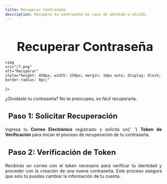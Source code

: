 ```yaml
---
title: Recuperar Contraseña
description: Recupera tu contraseña en caso de pérdida o olvido.
---
```


<main>
<h1 style="font-size: 2.5rem; font-weight: bold; margin-bottom: 20px; text-align: center;">
  <i class="fas fa-key" style="color: #f39c12; margin-right: 10px;"></i>
  Recuperar Contraseña
</h1>

    <img
    src="/7.png"
    alt="Recuperar"
    style="height: 450px; width: 250px; margin: 10px auto; display: block; border-radius: 8px;"
  />


<p style="text-align: justify;">
  ¿Olvidaste tu contraseña? No te preocupes, es fácil recuperarla.
</p>

<h3 style="font-size: 1.5rem; font-weight: bold; margin-bottom: 20px; text-align: left;">
  <i
    class="fas fa-envelope-open-text"
    style="color: #9b59b6; margin-right: 10px;"
  ></i> Paso 1: Solicitar Recuperación
</h3>
<p style="text-align: justify;">
  Ingresa tu <strong>Correo Electrónico</strong> registrado y solicita un{' '}
  <strong>Token de Verificación</strong> para iniciar el proceso de recuperación
  de tu contraseña.
</p>

<h3 style="font-size: 1.5rem; font-weight: bold; margin-bottom: 20px; text-align: left;">
  <i class="fas fa-check-circle" style="color: #2ecc71; margin-right: 10px;"></i> Paso 2: Verificación de Token
</h3>
<p style="text-align: justify;">
  Recibirás un correo con el token necesario para verificar tu identidad y proceder con la creación de una nueva contraseña. Este proceso asegura que solo tú puedas cambiar la información de tu cuenta.
</p>
</main>
